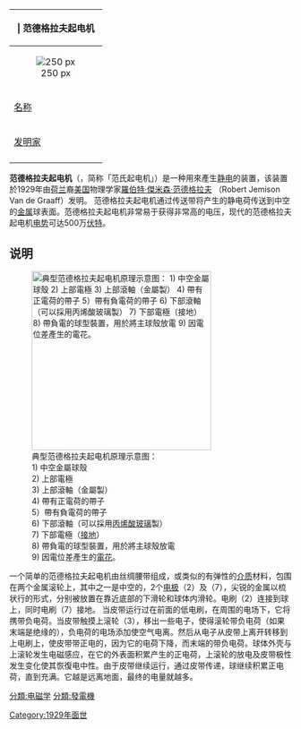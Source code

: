 {{unreferenced|time=2009-12-26T02:48:06+00:00}}
{| align="right" border="1" cellspacing="0" cellpadding="3" style="margin: 0 0 0 0.5em; background: #FFFFFF; border-collapse: collapse; border-color: #C0C090;"

! {{chembox header}} | 范德格拉夫起电机
|-
| colspan="2" align="center"|[[File:Van_de_graaff_generator_sm.jpg|250 px]]
|-
| [[名称|名称]]
| 范德格拉夫起电机
|-
| [[发明家|发明家]]
| [[羅伯特·傑米森·范德格拉夫|羅伯特·傑米森·范德格拉夫]] 
|-
|}

'''范德格拉夫起电机'''（{{lang-en|Van de Graaff generator}}，简称「范氏起电机」）是一种用來產生[[静电|静电]]的装置，该装置於1929年由[[荷兰|荷兰]]裔[[美国|美国]]物理学家[[羅伯特·傑米森·范德格拉夫|羅伯特·傑米森·范德格拉夫]] （Robert Jemison Van de Graaff）发明。
范德格拉夫起电机通过传送带将产生的静电荷传送到中空的[[金属|金属]]球表面。范德格拉夫起电机非常易于获得非常高的电压，现代的范德格拉夫起电机[[电势|电势]]可达500万[[伏特|伏特]]。

==说明== 
[[File:Van de Graaff generator.svg|thumb|320px|left|典型范德格拉夫起电机原理示意图：<br>
1) 中空金屬球殼<br>
2) 上部電極<br>
3) 上部滾軸（金屬製）<br>
4) 帶有正電荷的帶子<br>
5）帶有負電荷的帶子<br>
6) 下部滾軸（可以採用[[丙烯酸玻璃|丙烯酸玻璃]]製）<br>
7) 下部電極（[[接地|接地]]）<br>
8) 帶負電的球型裝置，用於將主球殼放電<br>
9) 因電位差產生的[[電花|電花]]。]]

一个简单的范德格拉夫起电机由丝绸腰带组成，或类似的有弹性的[[介质|介质]]材料，包围在两个金属滚轮上，其中之一是中空的，2个[[电极|电极]]（2）及（7），尖锐的金属以梳状行的形式，分别被放置在靠近底部的下滑轮和球体内滑轮。电刷（2）连接到球上，同时电刷（7）接地。
当皮带运行过在前面的低电刷，在周围的电场下，它将携带负电荷。当皮带触摸上滚轮（3），移出一些电子，使得滚轮带负电荷（如果末端是绝缘的），负电荷的电场添加使空气电离。然后从电子从皮带上离开转移到上电刷上，使皮带带正电的，因为它的电荷下降，而末端的带负电荷。球体外壳与上滚轮发生电磁感应，在它的外表面积累产生的正电荷，上滚轮的放电及皮带极性发生变化使其恢復电中性。由于皮带继续运行，通过皮带传递，球继续积累正电荷，直到充满。它越是远离地面，最终的电量就越多。

[[分類:电磁学|分類:电磁学]]
[[分類:發電機|分類:發電機]]
[[Category:1929年面世|Category:1929年面世]]
{{physics-stub}}